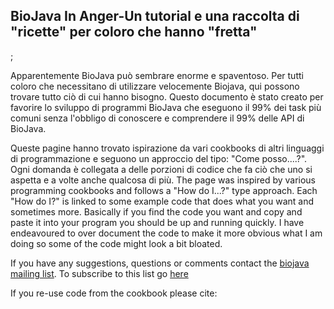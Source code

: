 ==BioJava In Anger-Un tutorial e una raccolta di "ricette" per coloro che hanno "fretta"==;

Apparentemente BioJava può sembrare enorme e spaventoso. Per tutti coloro che necessitano di utilizzare velocemente Biojava, qui possono trovare tutto ciò di cui hanno bisogno. Questo documento è stato creato per favorire lo sviluppo di programmi BioJava che eseguono il 99% dei task più comuni senza l'obbligo di conoscere e comprendere il 99% delle API di BioJava.

Queste pagine hanno trovato ispirazione da vari cookbooks di altri linguaggi di programmazione e seguono un approccio del tipo: "Come posso....?". Ogni domanda è collegata a delle porzioni di codice che fa ciò che uno si aspetta e a volte anche qualcosa di più. 
The page was inspired by various programming cookbooks and follows a "How do I...?" type approach. Each "How do I?" is linked to some example code that does what you want and sometimes more. Basically if you find the code you want and copy and paste it into your program you should be up and running quickly. I have endeavoured to over document the code to make it more obvious what I am doing so some of the code might look a bit bloated.

If you have any suggestions, questions or comments contact the [mailto:biojava-l@biojava.org biojava mailing list]. To subscribe to this list go [http://biojava.org/mailman/listinfo/biojava-l here]

If you re-use code from the cookbook please cite:

{{Reference}}